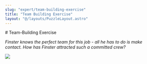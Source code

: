 ```yaml
---
slug: "expert/team-building-exercise"
title: "Team Building Exercise"
layout: "@/layouts/PuzzleLayout.astro"
---
```


<div class="px-4">
# Team-Building Exercise

_Finster knows the perfect team for this job - all he has to do is make contact. How has Finster attracted such a committed crew?_

<img src={expert.src} />
</div>
